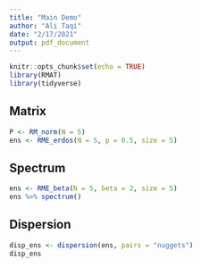 ```yaml
---
title: "Main Demo"
author: "Ali Taqi"
date: "2/17/2021"
output: pdf_document
---
```


```r
knitr::opts_chunk$set(echo = TRUE)
library(RMAT)
library(tidyverse)
```

## Matrix

```r
P <- RM_norm(N = 5)
ens <- RME_erdos(N = 5, p = 0.5, size = 5)
```

## Spectrum

```r
ens <- RME_beta(N = 5, beta = 2, size = 5)
ens %>% spectrum()
```

## Dispersion

```r
disp_ens <- dispersion(ens, pairs = "nuggets")
disp_ens
```
